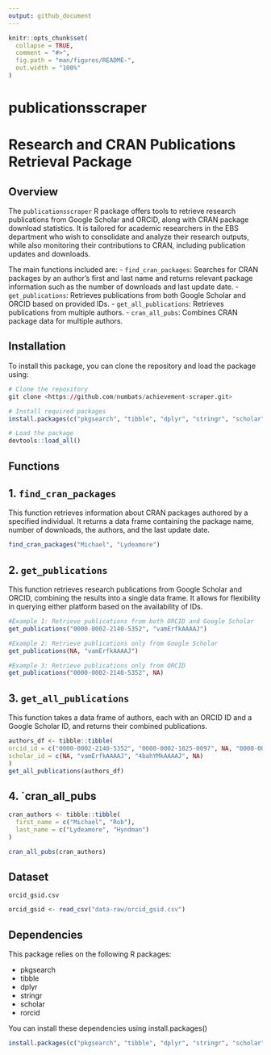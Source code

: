```yaml
---
output: github_document
---
```


<!-- README.md is generated from README.Rmd. Please edit that file -->

```r
knitr::opts_chunk$set(
  collapse = TRUE,
  comment = "#>",
  fig.path = "man/figures/README-",
  out.width = "100%"
)
```

# publicationsscraper

<!-- badges: start -->
<!-- badges: end -->

# Research and CRAN Publications Retrieval Package

## Overview

The `publicationsscraper` R package offers tools to retrieve research publications from Google Scholar and ORCID, along with CRAN package download statistics. It is tailored for academic researchers in the EBS department who wish to consolidate and analyze their research outputs, while also monitoring their contributions to CRAN, including publication updates and downloads.

The main functions included are:
- `find_cran_packages`: Searches for CRAN packages by an author's first and last name and returns relevant package information such as the number of downloads and last update date.
- `get_publications`: Retrieves publications from both Google Scholar and ORCID based on provided IDs.
- `get_all_publications`: Retrieves publications from multiple authors.
- `cran_all_pubs`: Combines CRAN package data for multiple authors.

## Installation

To install this package, you can clone the repository and load the package using:

```r
# Clone the repository
git clone <https://github.com/numbats/achievement-scraper.git>

# Install required packages
install.packages(c("pkgsearch", "tibble", "dplyr", "stringr", "scholar", "rorcid"))

# Load the package
devtools::load_all()

```

## Functions

## 1. `find_cran_packages`

This function retrieves information about CRAN packages authored by a specified individual. It returns a data frame containing the package name, number of downloads, the authors, and the last update date.

```r
find_cran_packages("Michael", "Lydeamore")
```

## 2. `get_publications`

This function retrieves research publications from Google Scholar and ORCID, combining the results into a single data frame. It allows for flexibility in querying either platform based on the availability of IDs.

```r
#Example 1: Retrieve publications from both ORCID and Google Scholar
get_publications("0000-0002-2140-5352", "vamErfkAAAAJ")
```

```r
#Example 2: Retrieve publications only from Google Scholar
get_publications(NA, "vamErfkAAAAJ")
```

```r
#Example 3: Retrieve publications only from ORCID
get_publications("0000-0002-2140-5352", NA)
```


## 3. `get_all_publications`

This function takes a data frame of authors, each with an ORCID ID and a Google Scholar ID, and returns their combined publications.

```r
authors_df <- tibble::tibble(
orcid_id = c("0000-0002-2140-5352", "0000-0002-1825-0097", NA, "0000-0001-5109-3700"),
scholar_id = c(NA, "vamErfkAAAAJ", "4bahYMkAAAAJ", NA)
)
get_all_publications(authors_df)
```

## 4. `cran_all_pubs

```r
cran_authors <- tibble::tibble(
  first_name = c("Michael", "Rob"),
  last_name = c("Lydeamore", "Hyndman")
)

cran_all_pubs(cran_authors)
```

## Dataset

`orcid_gsid.csv`

```r
orcid_gsid <- read_csv("data-raw/orcid_gsid.csv")
```


## Dependencies

This package relies on the following R packages:

- pkgsearch
- tibble
- dplyr
- stringr
- scholar
- rorcid

You can install these dependencies using install.packages()
```r
install.packages(c("pkgsearch", "tibble", "dplyr", "stringr", "scholar", "rorcid"))
```



